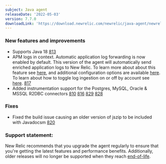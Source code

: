 ```yaml
---
subject: Java agent
releaseDate: '2022-05-03'
version: 7.7.0
downloadLink: 'https://download.newrelic.com/newrelic/java-agent/newrelic-agent/7.7.0/'
---
```


### New features and improvements

* Supports Java 18 [813](https://github.com/newrelic/newrelic-java-agent/pull/813)
* APM logs in context. Automatic application log forwarding is now enabled by default. This version of the agent will automatically send enriched application logs to New Relic. To learn more about about this feature see [here](/docs/logs/logs-context/java-configure-logs-context-all), and additional configuration options are available [here](/docs/apm/agents/java-agent/configuration/java-agent-configuration-config-file/#Logs-in-Context). To learn about how to toggle log ingestion on or off by account see [here](/docs/logs/logs-context/disable-automatic-logging). [817](https://github.com/newrelic/newrelic-java-agent/pull/817)
* Added instrumentation support for the Postgres, MySQL, Oracle & MSSQL R2DBC connectors [810](https://github.com/newrelic/newrelic-java-agent/pull/810) [816](https://github.com/newrelic/newrelic-java-agent/pull/816) [829](https://github.com/newrelic/newrelic-java-agent/pull/829) [828](https://github.com/newrelic/newrelic-java-agent/pull/828)

### Fixes

* Fixed the build issue causing an older version of jszip to be included with Javadocsm [820](https://github.com/newrelic/newrelic-java-agent/pull/820)

### Support statement:

New Relic recommends that you upgrade the agent regularly to ensure that you're getting the latest features and performance benefits. Additionally, older releases will no longer be supported when they reach [end-of-life](https://docs.newrelic.com/docs/using-new-relic/cross-product-functions/install-configure/notification-changes-new-relic-saas-features-distributed-software/).
